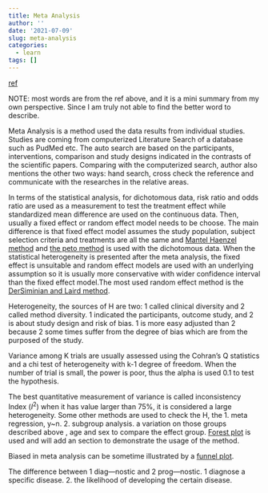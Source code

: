 ```yaml
---
title: Meta Analysis
author: ''
date: '2021-07-09'
slug: meta-analysis
categories:
  - learn
tags: []
---
```


[ref](https://www.ncbi.nlm.nih.gov/pmc/articles/PMC3049418/)

NOTE: most words are from the ref above, and it is a mini summary from my own perspective. Since I am truly not able to find the better word to describe.

Meta Analysis is a method used the data results from individual studies.
Studies are coming from computerized Literature Search of a database such as PudMed etc.
The auto search are based on the participants, interventions, comparison and study designs indicated in the contrasts of the scientific papers.
Comparing with the computerized search, author also mentions the other two ways: hand search, cross check the reference and communicate with the researches in the relative areas. 

In terms of the statistical analysis, for dichotomous data, risk ratio and odds ratio are used as a measurement to test the treatment effect while standardized mean difference are used on the continuous data. Then, usually a fixed effect or random effect model needs to be choose. The main difference is that fixed effect model assumes the study population, subject selection criteria and treatments are all the same and [Mantel Haenzel method](https://www.statsdirect.com/help/meta_analysis/peto.htm) and [the peto method](https://www.statsdirect.com/help/meta_analysis/mh.htm)  is used with the dichotomous data. When the statistical heterogeneity is presented after the meta analysis, the fixed effect is unsuitable and random effect models are used with an underlying assumption so it is usually more conservative with wider confidence interval than the fixed effect model.The most used random effect method is the [DerSiminian and Laird method](https://bookdown.org/MathiasHarrer/Doing_Meta_Analysis_in_R/pooling-es.html#rem). 

Heterogeneity, the sources of H are two: 1 called clinical diversity and 2 called method diversity. 1 indicated the participants, outcome study, and 2 is about study design and risk of bias. 1 is more easy adjusted than 2 because 2 some times suffer from the degree of bias which are from the purposed of the study.  

Variance among K trials are usually assessed using the Cohran's Q statistics and a chi test of heterogeneity with k-1 degree of freedom. When the number of trial is small, the power is poor, thus the alpha is used 0.1 to test the hypothesis. 

The best quantitative measurement of variance is called inconsistency Index ($I^2$) when it has value larger than 75%, it is considered a large heterogeneity. Some other methods are used to check the H, the 1. meta regression, y~n. 2. subgroup analysis. a variation on those groups described above , age and sex to compare the effect group. [Forest plot](https://bookdown.org/MathiasHarrer/Doing_Meta_Analysis_in_R/forest.html) is used and will add an section to demonstrate the usage of the method. 

Biased in meta analysis can be sometime illustrated by a [funnel plot](https://en.wikipedia.org/wiki/Funnel_plot).

The difference between 1 diag---nostic and 2 prog---nostic. 1 diagnose a specific disease. 2. the likelihood of developing the certain disease.  

